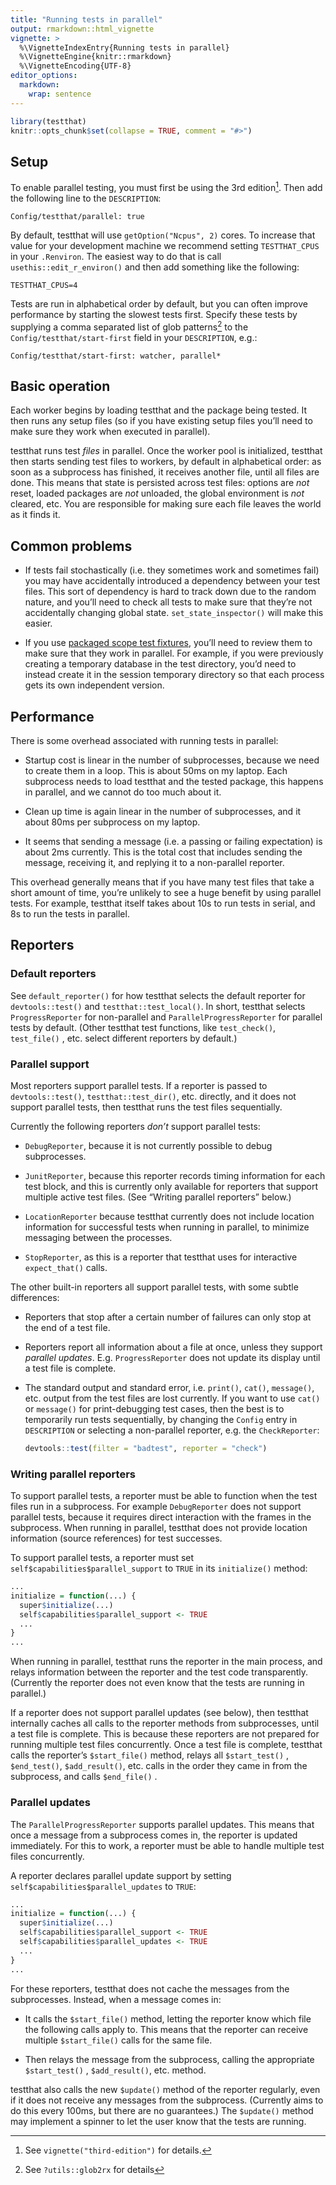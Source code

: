 ```yaml
---
title: "Running tests in parallel"
output: rmarkdown::html_vignette
vignette: >
  %\VignetteIndexEntry{Running tests in parallel}
  %\VignetteEngine{knitr::rmarkdown}
  %\VignetteEncoding{UTF-8}
editor_options:
  markdown:
    wrap: sentence
---
```


```r
library(testthat)
knitr::opts_chunk$set(collapse = TRUE, comment = "#>")
```

## Setup

To enable parallel testing, you must first be using the 3rd edition[^1].
Then add the following line to the `DESCRIPTION`:

[^1]: See `vignette("third-edition")` for details.

```         
Config/testthat/parallel: true
```

By default, testthat will use `getOption("Ncpus", 2)` cores.
To increase that value for your development machine we recommend setting `TESTTHAT_CPUS` in your `.Renviron`.
The easiest way to do that is call `usethis::edit_r_environ()` and then add something like the following:

```         
TESTTHAT_CPUS=4
```

Tests are run in alphabetical order by default, but you can often improve performance by starting the slowest tests first.
Specify these tests by supplying a comma separated list of glob patterns[^2] to the `Config/testthat/start-first` field in your `DESCRIPTION`, e.g.:

[^2]: See `?utils::glob2rx` for details

```         
Config/testthat/start-first: watcher, parallel*
```

## Basic operation

Each worker begins by loading testthat and the package being tested.
It then runs any setup files (so if you have existing setup files you'll need to make sure they work when executed in parallel).

testthat runs test *files* in parallel.
Once the worker pool is initialized, testthat then starts sending test files to workers, by default in alphabetical order: as soon as a subprocess has finished, it receives another file, until all files are done.
This means that state is persisted across test files: options are *not* reset, loaded packages are *not* unloaded, the global environment is *not* cleared, etc.
You are responsible for making sure each file leaves the world as it finds it.

## Common problems

-   If tests fail stochastically (i.e. they sometimes work and sometimes fail) you may have accidentally introduced a dependency between your test files.
    This sort of dependency is hard to track down due to the random nature, and you'll need to check all tests to make sure that they're not accidentally changing global state.
    `set_state_inspector()` will make this easier.

-   If you use [packaged scope test fixtures](https://testthat.r-lib.org/articles/test-fixtures.html#package), you'll need to review them to make sure that they work in parallel.
    For example, if you were previously creating a temporary database in the test directory, you'd need to instead create it in the session temporary directory so that each process gets its own independent version.

## Performance

There is some overhead associated with running tests in parallel:

-   Startup cost is linear in the number of subprocesses, because we need to create them in a loop.
    This is about 50ms on my laptop.
    Each subprocess needs to load testthat and the tested package, this happens in parallel, and we cannot do too much about it.

-   Clean up time is again linear in the number of subprocesses, and it about 80ms per subprocess on my laptop.

-   It seems that sending a message (i.e. a passing or failing expectation) is about 2ms currently.
    This is the total cost that includes sending the message, receiving it, and replying it to a non-parallel reporter.

This overhead generally means that if you have many test files that take a short amount of time, you're unlikely to see a huge benefit by using parallel tests.
For example, testthat itself takes about 10s to run tests in serial, and 8s to run the tests in parallel.

## Reporters

### Default reporters

See `default_reporter()` for how testthat selects the default reporter for `devtools::test()` and `testthat::test_local()`.
In short, testthat selects `ProgressReporter` for non-parallel and `ParallelProgressReporter` for parallel tests by default.
(Other testthat test functions, like `test_check()`, `test_file()` , etc. select different reporters by default.)

### Parallel support

Most reporters support parallel tests.
If a reporter is passed to `devtools::test()`, `testthat::test_dir()`, etc. directly, and it does not support parallel tests, then testthat runs the test files sequentially.

Currently the following reporters *don't* support parallel tests:

-   `DebugReporter`, because it is not currently possible to debug subprocesses.

-   `JunitReporter`, because this reporter records timing information for each test block, and this is currently only available for reporters that support multiple active test files.
    (See "Writing parallel reporters" below.)

-   `LocationReporter` because testthat currently does not include location information for successful tests when running in parallel, to minimize messaging between the processes.

-   `StopReporter`, as this is a reporter that testthat uses for interactive `expect_that()` calls.

The other built-in reporters all support parallel tests, with some subtle differences:

-   Reporters that stop after a certain number of failures can only stop at the end of a test file.

-   Reporters report all information about a file at once, unless they support *parallel updates*.
    E.g.
    `ProgressReporter` does not update its display until a test file is complete.

-   The standard output and standard error, i.e. `print()`, `cat()`, `message()`, etc. output from the test files are lost currently.
    If you want to use `cat()` or `message()` for print-debugging test cases, then the best is to temporarily run tests sequentially, by changing the `Config` entry in `DESCRIPTION` or selecting a non-parallel reporter, e.g. the `CheckReporter`:

    ``` r
    devtools::test(filter = "badtest", reporter = "check")
    ```

### Writing parallel reporters

To support parallel tests, a reporter must be able to function when the test files run in a subprocess.
For example `DebugReporter` does not support parallel tests, because it requires direct interaction with the frames in the subprocess.
When running in parallel, testthat does not provide location information (source references) for test successes.

To support parallel tests, a reporter must set `self$capabilities$parallel_support` to `TRUE` in its `initialize()` method:

``` r
...
initialize = function(...) {
  super$initialize(...)
  self$capabilities$parallel_support <- TRUE
  ...
}
...
```

When running in parallel, testthat runs the reporter in the main process, and relays information between the reporter and the test code transparently.
(Currently the reporter does not even know that the tests are running in parallel.)

If a reporter does not support parallel updates (see below), then testthat internally caches all calls to the reporter methods from subprocesses, until a test file is complete.
This is because these reporters are not prepared for running multiple test files concurrently.
Once a test file is complete, testthat calls the reporter's `$start_file()` method, relays all `$start_test()` , `$end_test()`, `$add_result()`, etc. calls in the order they came in from the subprocess, and calls `$end_file()` .

### Parallel updates

The `ParallelProgressReporter` supports parallel updates.
This means that once a message from a subprocess comes in, the reporter is updated immediately.
For this to work, a reporter must be able to handle multiple test files concurrently.

A reporter declares parallel update support by setting `self$capabilities$parallel_updates` to `TRUE`:

``` r
...
initialize = function(...) {
  super$initialize(...)
  self$capabilities$parallel_support <- TRUE
  self$capabilities$parallel_updates <- TRUE
  ...
}
...
```

For these reporters, testthat does not cache the messages from the subprocesses.
Instead, when a message comes in:

-   It calls the `$start_file()` method, letting the reporter know which file the following calls apply to.
    This means that the reporter can receive multiple `$start_file()` calls for the same file.

-   Then relays the message from the subprocess, calling the appropriate `$start_test()` , `$add_result()`, etc. method.

testthat also calls the new `$update()` method of the reporter regularly, even if it does not receive any messages from the subprocess.
(Currently aims to do this every 100ms, but there are no guarantees.) The `$update()` method may implement a spinner to let the user know that the tests are running.
